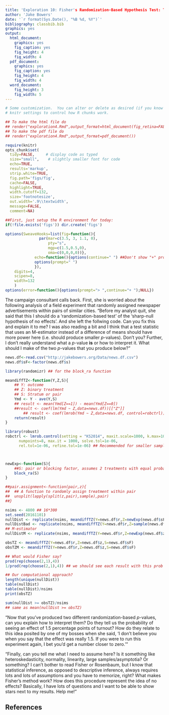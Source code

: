 ```yaml
---
title: 'Exploration 10: Fisher's Randomization-Based Hypothesis Test: The Fundamental p-value'
author: 'Jake Bowers'
date: '`r format(Sys.Date(), "%B %d, %Y")`'
bibliography: classbib.bib
graphics: yes
output:
  html_document:
    graphics: yes
    fig_caption: yes
    fig_height: 4
    fig_width: 4
  pdf_document:
    graphics: yes
    fig_caption: yes
    fig_height: 4
    fig_width: 4
  word_document:
    fig_height: 3
    fig_width: 5
---
```



```r
# Some customization.  You can alter or delete as desired (if you know what you are doing).
# knitr settings to control how R chunks work.

## To make the html file do
## render("exploration4.Rmd",output_format=html_document(fig_retina=FALSE))
## To make the pdf file do
## render("exploration4.Rmd",output_format=pdf_document())

require(knitr)
opts_chunk$set(
  tidy=FALSE,     # display code as typed
  size="small",    # slightly smaller font for code
  echo=TRUE,
  results='markup',
  strip.white=TRUE,
  fig.path='figs/fig',
  cache=FALSE,
  highlight=TRUE,
  width.cutoff=132,
  size='footnotesize',
  out.width='.9\\textwidth',
  message=FALSE,
  comment=NA)
```


```r
##First, just setup the R environment for today:
if(!file.exists('figs')) dir.create('figs')

options(SweaveHooks=list(fig=function(){
			   par(mar=c(3.5, 3, 1.1, 0),
			       pty="s",
			       mgp=c(1.5,0.5,0),
			       oma=c(0,0,0,0))},
			 echo=function(){options(continue=" ") ##Don't show "+" prompts,
			 options(prompt=" ")
			 }),
	digits=4,
	scipen=8,
	width=132
	)
options(error=function(){options(prompt="> ",continue="+ ");NULL})
```

The campaign consultant calls back. First, she is worried about the following
analysis of a field experiment that randomly assigned newspaper advertisements
within pairs of similar cities. "Before my analyst quit, she said that this I
should do a 'randomization-based test' of the 'sharp-null hypothesis of no
effects'. And she left the follwing code. Can you fix this and explain it to
me? I was also reading a bit and I think that a test statistic that uses an
M-estimator instead of a difference of means should have more power here (i.e.
should produce smaller $p$-values). Don't you? Further, I don't really
understand what a $p$-value **is** or how to interpret it. What should I make
of the two $p$-values that you produce below?"


```r
news.df<-read.csv("http://jakebowers.org/Data/news.df.csv")
news.df$sF<-factor(news.df$s)
```


```r
library(randomizr) ## for the block_ra function

meandiffTZ<-function(Y,Z,S){
	## Y: outcome
	## Z: binary treatment
	## S: Stratum or pair
	Ymd <- Y - ave(Y,S)
	## result <- mean(Ymd[Z==1]) - mean(Ymd[Z==0])
	##result <- coef(lm(Ymd ~ Z,data=news.df))[["Z"]]
        ## result <- coef(lmrob(Ymd ~ Z,data=news.df, control=robctrl))[["Z"]] 
	return(result)
}

library(robust)
robctrl <- lmrob.control(setting = "KS2014", maxit.scale=1000, k.max=1000, k.m_s=100,
	  numpoints=8, max.it = 1000, solve.tol=1e-06,
	  rel.tol=1e-06, refine.tol=1e-06) ## Recommended for smaller samples



newExp<-function(S){
	##S: pair or blocking factor, assumes 2 treatments with equal probability
	block_ra(S)
}

##pair.assignment<-function(pair,z){
##  ## A function to randomly assign treatment within pair
##  unsplit(lapply(split(z,pair),sample),pair)
##}

nsims <- 4800 ## 16*300
set.seed(20161101)
nullDist <- replicate(nsims, meandiffTZ(Y=news.df$r,Z=newExp(news.df$sF),S=news.df$sF))
nullDistBad <- replicate(nsims, meandiffTZ(Y=news.df$r,Z=sample(news.df$z),S=rep(1,8)))
## M-estimator
nullDistM <- replicate(nsims, meandiffTZ(Y=news.df$r,Z=newExp(news.df$z),S=news.df$sF))

obsTZ <- meandiffTZ(Y=news.df$r,Z=news.df$z,S=news.df$sF)
obsTZM <- meandiffTZ(Y=news.df$r,Z=news.df$z,S=news.df$sF)

## What would Fisher say?
prod(rep(choose(2,1),4))
1/prod(rep(choose(2,1),4)) ## we should see each result with this prob or a multiple of it

## Our computational approach?
length(unique(nullDist))
table(nullDist)
table(nullDist)/nsims
print(obsTZ)

sum(nullDist >= obsTZ)/nsims
## same as mean(nullDist >= obsTZ)
```

"Now that you've produced two different randomization-based $p$-values, can you
explain how to interpret them? Do they tell us the probability of seeing an
effect of 1.5 percentage points of turnout? How do they relate to this idea
posited by one of my bosses when she said, 'I don't believe you when you say
that the effect was really 1.5. If you were to run this experiment again, I bet
you'd get a number closer to zero.'"

"Finally, can you tell me what I need to assume here? Is it something like
heteroskedasticity, normality, linearity, large samples/asymptotia? Or
something? I can't bother to read Fisher or Rosenbaum,  but I know that
statistical inference, as opposed to descriptive inference, always requires
lots and lots of assumptions and you have to memorize, right? What makes
Fisher's method work? How does this procedure represent the idea of no effects?
Basically, I have lots of questions and I want to be able to show stars next to
my results. Help me!"

## References


